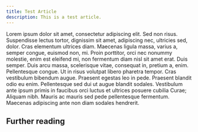 ```yaml
---
title: Test Article
description: This is a test article.
---
```


Lorem ipsum dolor sit amet, consectetur adipiscing elit. Sed non risus. Suspendisse lectus tortor, dignissim sit amet, adipiscing nec, ultricies sed, dolor. Cras elementum ultrices diam. Maecenas ligula massa, varius a, semper congue, euismod non, mi. Proin porttitor, orci nec nonummy molestie, enim est eleifend mi, non fermentum diam nisl sit amet erat. Duis semper. Duis arcu massa, scelerisque vitae, consequat in, pretium a, enim. Pellentesque congue. Ut in risus volutpat libero pharetra tempor. Cras vestibulum bibendum augue. Praesent egestas leo in pede. Praesent blandit odio eu enim. Pellentesque sed dui ut augue blandit sodales. Vestibulum ante ipsum primis in faucibus orci luctus et ultrices posuere cubilia Curae; Aliquam nibh. Mauris ac mauris sed pede pellentesque fermentum. Maecenas adipiscing ante non diam sodales hendrerit.


## Further reading